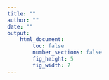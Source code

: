 ---
title: ""
author: ""
date: ""
output:
    html_document:
        toc: false
        number_sections: false
        fig_height: 5
        fig_width: 7
---
